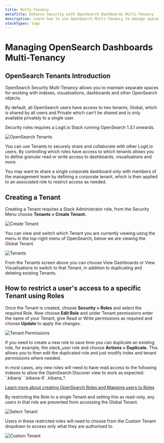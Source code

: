 ```yaml
---
title: Multi-Tenancy
metaTitle: Enhance Security with OpenSearch Dashboards Multi-Tenancy
description: Learn how to use OpenSearch Multi-Tenancy to manage spaces and control access to indexes, visualisations and dashboards
stackTypes: logs
---
```


# Managing OpenSearch Dashboards Multi-Tenancy

## OpenSearch Tenants Introduction

OpenSearch Security Multi-Tenancy allows you to maintain separate spaces 
for working with indexes, visualisations, dashboards and other OpenSearch objects. 

By default, all OpenSearch users have access to two tenants; Global, which is 
shared by all users and Private which can't be shared and is only available privately to a single user.

<Callout type="info">
  Security roles requires a Logit.io Stack running OpenSearch 1.3.1 onwards.
</Callout>

![OpenSearch Tenants](@/images/help/log-management/storage/opensearch-tenants.png)

You can use Tenants to securely share and collaborate with other Logit.io users. 
By controlling which roles have access to which tenants allows you to define 
granular read or write access to dashboards, visualisations and more.

You may want to share a single corporate dashboard only with members of 
the management team by defining a corporate tenant, which is then applied 
to an associated role to restrict access as needed.

## Creating a Tenant

Creating a Tenant requires a Stack Administrator role, from the 
Security Menu choose **Tenants > Create Tenant.**

![Create Tenant](@/images/help/log-management/storage/create-tenant.png)

You can view and switch which Tenant you are currently viewing using the 
menu in the top-right menu of OpenSearch, below we are viewing the Global Tenant.

![Tenants](@/images/help/log-management/storage/tenants.png)

From the Tenants screen above you can choose View Dashboards or View Visualisations 
to switch to that Tenant, in addition to duplicating and deleting existing Tenants. 

## How to restrict a user's access to a specific Tenant using Roles

Once the Tenant is created, choose **Security > Roles** and select the required Role. 
Now choose **Edit Role** and under Tenant permissions enter the name of your Tenant, 
give Read or Write permissions as required and choose **Update** to apply the changes.

![Tenant Permissions](@/images/help/log-management/storage/tenant-permissions.png)

If you need to create a new role to save time you can duplicate an existing role, 
for example, the *stack_user* role and choose **Actions > Duplicate.** 
This allows you to then edit the duplicated role and just modify index 
and tenant permissions where needed.

<Callout type="info">
  In most cases, any new roles will need to have read access to the 
  following indexes to allow the OpenSearch Discover view to work 
  as expected: `.kibana` `.kibana-6` .kibana_*.
</Callout>

[Learn more about creating OpenSearch Roles and Mapping users to Roles](/account-administration/account-access-users-teams/roles-access/opensearch-custom-role)

By restricting the Role to a single Tenant and setting this as read-only, 
any users in that role are prevented from accessing the Global Tenant.

![Select Tenant](@/images/help/log-management/storage/select-tenant.png)

Users in these restricted roles will need to choose from the Custom 
Tenant dropdown to access only what they are authorised to.

![Custom Tenant](@/images/help/log-management/storage/custom-tenant.png)